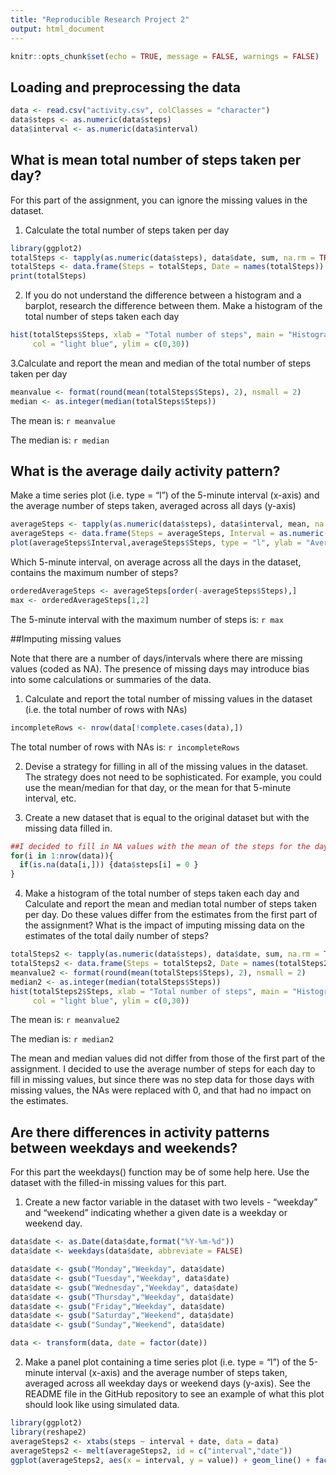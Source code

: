 ```yaml
---
title: "Reproducible Research Project 2"
output: html_document
---
```


```r
knitr::opts_chunk$set(echo = TRUE, message = FALSE, warnings = FALSE)
```

## Loading and preprocessing the data

```r
data <- read.csv("activity.csv", colClasses = "character")
data$steps <- as.numeric(data$steps)
data$interval <- as.numeric(data$interval)
```

## What is mean total number of steps taken per day?

For this part of the assignment, you can ignore the missing values in the dataset.

1. Calculate the total number of steps taken per day


```r
library(ggplot2)
totalSteps <- tapply(as.numeric(data$steps), data$date, sum, na.rm = TRUE)
totalSteps <- data.frame(Steps = totalSteps, Date = names(totalSteps))
print(totalSteps)
```

2. If you do not understand the difference between a histogram and a barplot, research the difference between them. Make a histogram of the total number of steps taken each day

```r
hist(totalSteps$Steps, xlab = "Total number of steps", main = "Histogram of total number of steps per day",
     col = "light blue", ylim = c(0,30))
```
 
3.Calculate and report the mean and median of the total number of steps taken per day

```r
meanvalue <- format(round(mean(totalSteps$Steps), 2), nsmall = 2)
median <- as.integer(median(totalSteps$Steps))
```

The mean is: `r meanvalue`

The median is: `r median`

## What is the average daily activity pattern?

Make a time series plot (i.e. type = "l") of the 5-minute interval (x-axis) and the average number of steps taken, averaged across all days (y-axis)

```r
averageSteps <- tapply(as.numeric(data$steps), data$interval, mean, na.rm = TRUE)
averageSteps <- data.frame(Steps = averageSteps, Interval = as.numeric(names(averageSteps)))
plot(averageSteps$Interval,averageSteps$Steps, type = "l", ylab = "Average number of steps", xlab="5-minute intervals", main = "Average number of steps across 5-minute intervals")
```

Which 5-minute interval, on average across all the days in the dataset, contains the maximum number of steps?

```r
orderedAverageSteps <- averageSteps[order(-averageSteps$Steps),]
max <- orderedAverageSteps[1,2]
```

The 5-minute interval with the maximum number of steps is: `r max` 

##Imputing missing values

Note that there are a number of days/intervals where there are missing values (coded as NA). The presence of missing days may introduce bias into some calculations or summaries of the data.

1. Calculate and report the total number of missing values in the dataset (i.e. the total number of rows with NAs)

```r

incompleteRows <- nrow(data[!complete.cases(data),])
```

The total number of rows with NAs is: `r incompleteRows`

2. Devise a strategy for filling in all of the missing values in the dataset. The strategy does not need to be sophisticated. For example, you could use the mean/median for that day, or the mean for that 5-minute interval, etc.

3. Create a new dataset that is equal to the original dataset but with the missing data filled in.

```r
##I decided to fill in NA values with the mean of the steps for the days with NA values, with is 0 for all of them
for(i in 1:nrow(data)){
  if(is.na(data[i,])) {data$steps[i] = 0 }
}

```


4. Make a histogram of the total number of steps taken each day and Calculate and report the mean and median total number of steps taken per day. Do these values differ from the estimates from the first part of the assignment? What is the impact of imputing missing data on the estimates of the total daily number of steps?

```r
totalSteps2 <- tapply(as.numeric(data$steps), data$date, sum, na.rm = TRUE)
totalSteps2 <- data.frame(Steps = totalSteps2, Date = names(totalSteps2))
meanvalue2 <- format(round(mean(totalSteps$Steps), 2), nsmall = 2)
median2 <- as.integer(median(totalSteps$Steps))
hist(totalSteps2$Steps, xlab = "Total number of steps", main = "Histogram of total number of steps per day",
     col = "light blue", ylim = c(0,30))
```

The mean is: `r meanvalue2`

The median is: `r median2`

The mean and median values did not differ from those of the first part of the assignment. I decided to use the average number of steps for each day to fill in missing values, but since there was no step data for those days with missing values, the NAs were replaced with 0, and that had no impact on the estimates.

## Are there differences in activity patterns between weekdays and weekends?

For this part the weekdays() function may be of some help here. Use the dataset with the filled-in missing values for this part.

1. Create a new factor variable in the dataset with two levels - "weekday" and "weekend" indicating whether a given date is a weekday or weekend day.

```r
data$date <- as.Date(data$date,format("%Y-%m-%d"))
data$date <- weekdays(data$date, abbreviate = FALSE)

data$date <- gsub("Monday","Weekday", data$date)
data$date <- gsub("Tuesday","Weekday", data$date)
data$date <- gsub("Wednesday","Weekday", data$date)
data$date <- gsub("Thursday","Weekday", data$date)
data$date <- gsub("Friday","Weekday", data$date)
data$date <- gsub("Saturday","Weekend", data$date)
data$date <- gsub("Sunday","Weekend", data$date)

data <- transform(data, date = factor(date))
```
2. Make a panel plot containing a time series plot (i.e. type = "l") of the 5-minute interval (x-axis) and the average number of steps taken, averaged across all weekday days or weekend days (y-axis). See the README file in the GitHub repository to see an example of what this plot should look like using simulated data.

```r
library(ggplot2)
library(reshape2)
averageSteps2 <- xtabs(steps ~ interval + date, data = data)
averageSteps2 <- melt(averageSteps2, id = c("interval","date"))
ggplot(averageSteps2, aes(x = interval, y = value)) + geom_line() + facet_wrap(~date, nrow=2) + labs( x = "5-minute intervals", y = "Average number of steps")

```
